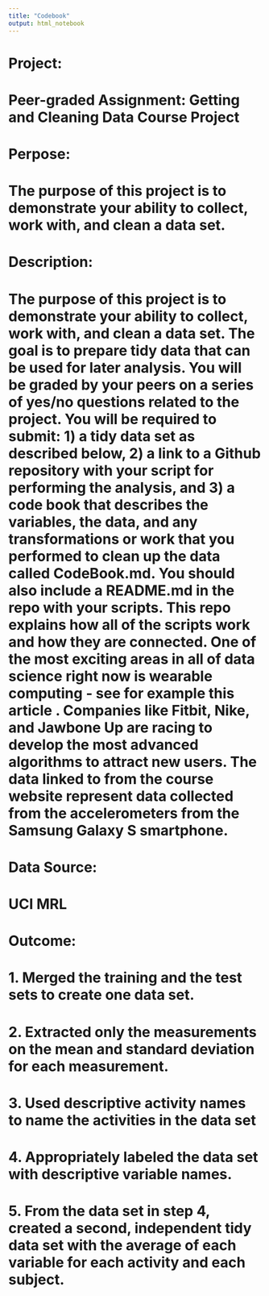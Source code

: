 ```yaml
---
title: "Codebook"
output: html_notebook
---
```


# Project:
# Peer-graded Assignment: Getting and Cleaning Data Course Project

# Perpose:
# The purpose of this project is to demonstrate your ability to collect, work with, and clean a data set.

# Description:
# The purpose of this project is to demonstrate your ability to collect, work with, and clean a data set. The goal is to prepare tidy data that can be used for later analysis. You will be graded by your peers on a series of yes/no questions related to the project. You will be required to submit: 1) a tidy data set as described below, 2) a link to a Github repository with your script for performing the analysis, and 3) a code book that describes the variables, the data, and any transformations or work that you performed to clean up the data called CodeBook.md. You should also include a README.md in the repo with your scripts. This repo explains how all of the scripts work and how they are connected. One of the most exciting areas in all of data science right now is wearable computing - see for example this article . Companies like Fitbit, Nike, and Jawbone Up are racing to develop the most advanced algorithms to attract new users. The data linked to from the course website represent data collected from the accelerometers from the Samsung Galaxy S smartphone.

# Data Source:
# UCI MRL

# Outcome:
# 1. Merged the training and the test sets to create one data set.
# 2. Extracted only the measurements on the mean and standard deviation for each measurement. 
# 3. Used descriptive activity names to name the activities in the data set
# 4. Appropriately labeled the data set with descriptive variable names. 
# 5. From the data set in step 4, created a second, independent tidy data set with the average of each variable for each activity and each subject.


